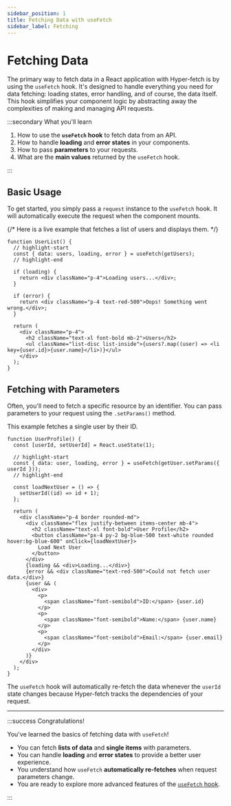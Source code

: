 ```yaml
---
sidebar_position: 1
title: Fetching Data with useFetch
sidebar_label: Fetching
---
```


# Fetching Data

The primary way to fetch data in a React application with Hyper-fetch is by using the `useFetch` hook. It's designed to
handle everything you need for data fetching: loading states, error handling, and of course, the data itself. This hook
simplifies your component logic by abstracting away the complexities of making and managing API requests.

:::secondary What you'll learn

1.  How to use the **`useFetch` hook** to fetch data from an API.
2.  How to handle **loading** and **error states** in your components.
3.  How to pass **parameters** to your requests.
4.  What are the **main values** returned by the `useFetch` hook.

:::

## Basic Usage

To get started, you simply pass a `request` instance to the `useFetch` hook. It will automatically execute the request
when the component mounts.

{/* Here is a live example that fetches a list of users and displays them. */}

```tsx
function UserList() {
  // highlight-start
  const { data: users, loading, error } = useFetch(getUsers);
  // highlight-end

  if (loading) {
    return <div className="p-4">Loading users...</div>;
  }

  if (error) {
    return <div className="p-4 text-red-500">Oops! Something went wrong.</div>;
  }

  return (
    <div className="p-4">
      <h2 className="text-xl font-bold mb-2">Users</h2>
      <ul className="list-disc list-inside">{users?.map((user) => <li key={user.id}>{user.name}</li>)}</ul>
    </div>
  );
}
```

## Fetching with Parameters

Often, you'll need to fetch a specific resource by an identifier. You can pass parameters to your request using the
`.setParams()` method.

This example fetches a single user by their ID.

```tsx
function UserProfile() {
  const [userId, setUserId] = React.useState(1);

  // highlight-start
  const { data: user, loading, error } = useFetch(getUser.setParams({ userId }));
  // highlight-end

  const loadNextUser = () => {
    setUserId((id) => id + 1);
  };

  return (
    <div className="p-4 border rounded-md">
      <div className="flex justify-between items-center mb-4">
        <h2 className="text-xl font-bold">User Profile</h2>
        <button className="px-4 py-2 bg-blue-500 text-white rounded hover:bg-blue-600" onClick={loadNextUser}>
          Load Next User
        </button>
      </div>
      {loading && <div>Loading...</div>}
      {error && <div className="text-red-500">Could not fetch user data.</div>}
      {user && (
        <div>
          <p>
            <span className="font-semibold">ID:</span> {user.id}
          </p>
          <p>
            <span className="font-semibold">Name:</span> {user.name}
          </p>
          <p>
            <span className="font-semibold">Email:</span> {user.email}
          </p>
        </div>
      )}
    </div>
  );
}
```

The `useFetch` hook will automatically re-fetch the data whenever the `userId` state changes because Hyper-fetch tracks
the dependencies of your request.

---

:::success Congratulations!

You've learned the basics of fetching data with `useFetch`!

- You can fetch **lists of data** and **single items** with parameters.
- You can handle **loading** and **error states** to provide a better user experience.
- You understand how `useFetch` **automatically re-fetches** when request parameters change.
- You are ready to explore more advanced features of the [`useFetch` hook](/react/04-hooks/use-fetch.mdx).

:::
